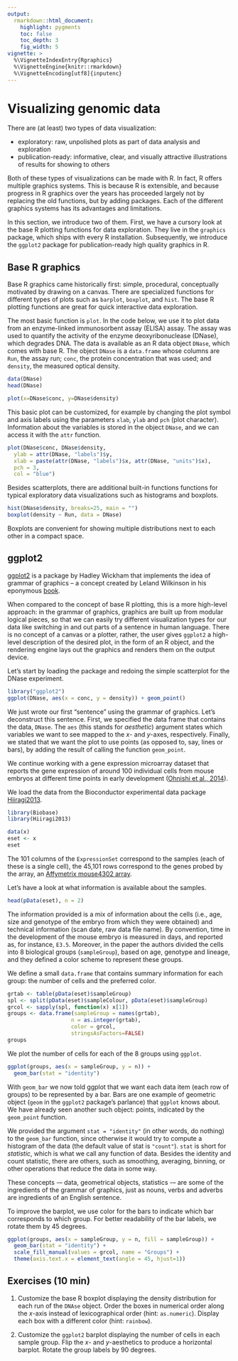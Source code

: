 ```yaml
---
output:
  rmarkdown::html_document:
    highlight: pygments
    toc: false
    toc_depth: 3
    fig_width: 5
vignette: >
  %\VignetteIndexEntry{Rgraphics}
  %\VignetteEngine{knitr::rmarkdown}
  %\VignetteEncoding[utf8]{inputenc}  
---
```


# Visualizing genomic data

There are (at least) two types of data visualization:

- exploratory: raw, unpolished plots as part of data analysis and exploration
- publication-ready: informative, clear, and visually attractive illustrations of
results for showing to others

Both of these types of visualizations can be made with R. 
In fact, R offers multiple graphics systems. 
This is because R is extensible, and because progress in R graphics over the 
years has proceeded largely not by replacing the old functions, but by adding packages. 
Each of the different graphics systems has its advantages and limitations. 

In this section, we introduce two of them. 
First, we have a cursory look at the base R plotting functions for data exploration.
They live in the `graphics` package, which ships with every R installation.
Subsequently, we introduce the `ggplot2` package for publication-ready high 
quality graphics in R.


## Base R graphics

Base R graphics came historically first: simple, procedural, conceptually 
motivated by drawing on a canvas.
There are specialized functions for different types of plots such as `barplot`, 
`boxplot`, and `hist`.
The base R plotting functions are great for quick interactive data exploration.

The most basic function is `plot`. 
In the code below, we use it to plot data from an enzyme-linked immunosorbent 
assay (ELISA) assay. The assay was used to quantify the activity of the enzyme 
deoxyribonuclease (DNase), which degrades DNA. 
The data is available as an R data object `DNase`, which comes with base R. 
The object `DNase` is a `data.frame` whose columns are `Run`, the assay run;
`conc`, the protein concentration that was used; and `density`, the measured 
optical density.

```r
data(DNase)
head(DNase)
```

```r
plot(x=DNase$conc, y=DNase$density)
```

This basic plot can be customized, for example by changing the plot symbol and 
axis labels using the parameters `xlab`, `ylab` and `pch` (plot character). 
Information about the variables is stored in the object `DNase`, and we can 
access it with the `attr` function.

```r
plot(DNase$conc, DNase$density,
  ylab = attr(DNase, "labels")$y,
  xlab = paste(attr(DNase, "labels")$x, attr(DNase, "units")$x),
  pch = 3,
  col = "blue")
```

Besides scatterplots, there are additional built-in functions functions for typical
exploratory data visualizations such as histograms and boxplots.

```r
hist(DNase$density, breaks=25, main = "")
boxplot(density ~ Run, data = DNase)
```

Boxplots are convenient for showing multiple distributions next to each other in
a compact space.

## ggplot2

[ggplot2](https://ggplot2.tidyverse.org) is a package by Hadley Wickham
that implements the idea of grammar of graphics – a concept created by Leland 
Wilkinson in his eponymous [book](https://www.springer.com/gp/book/9780387245447).

When compared to the concept of base R plotting, this is a more high-level approach: 
in the grammar of graphics, graphics are built up from modular logical pieces, 
so that we can easily try different visualization types for our data like switching 
in and out parts of a sentence in human language. 
There is no concept of a canvas or a plotter, rather, the user gives `ggplot2` a 
high-level description of the desired plot, in the form of an R object, and the 
rendering engine lays out the graphics and renders them on the output device. 

Let’s start by loading the package and redoing the simple scatterplot for the 
DNase experiment.

```r
library("ggplot2")
ggplot(DNase, aes(x = conc, y = density)) + geom_point()
```

We just wrote our first “sentence” using the grammar of graphics. 
Let’s deconstruct this sentence. First, we specified the data frame that contains
the data, `DNase`. The `aes` (this stands for _aesthetic_) argument states which
variables we want to see mapped to the _x_- and _y_-axes, respectively.
Finally, we stated that we want the plot to use points (as opposed to, say, lines
or bars), by adding the result of calling the function `geom_point`.

We continue working with a gene expression microarray dataset that reports the 
gene expression of around 100 individual cells from mouse embryos at different 
time points in early development
([Ohnishi et al., 2014](https://www.ncbi.nlm.nih.gov/pubmed/24292013)). 

We load the data from the Bioconductor experimental data package 
[Hiiragi2013](http://bioconductor.org/packages/Hiiragi2013).

```r
library(Biobase)
library(Hiiragi2013)

data(x)
eset <- x
eset
```

The 101 columns of the `ExpressionSet` correspond to the samples (each of these 
is a single cell), the 45,101 rows correspond to the genes probed by the array, 
an [Affymetrix mouse4302 array](http://www.affymetrix.com/support/technical/byproduct.affx?product=moe430-20).

Let’s have a look at what information is available about the samples.

```r
head(pData(eset), n = 2)
```

The information provided is a mix of information about the cells (i.e., age, 
size and genotype of the embryo from which they were obtained) and technical 
information (scan date, raw data file name). 
By convention, time in the development of the mouse embryo is measured in days, 
and reported as, for instance, `E3.5`. Moreover, in the paper the authors divided 
the cells into 8 biological groups (`sampleGroup`), based on age, genotype and 
lineage, and they defined a color scheme to represent these groups.

We define a small `data.frame` that contains summary information for each group:
the number of cells and the preferred color.
 
```r
grtab <- table(pData(eset)$sampleGroup)
spl <- split(pData(eset)$sampleColour, pData(eset)$sampleGroup)
grcol <- sapply(spl, function(x) x[1])
groups <- data.frame(sampleGroup = names(grtab), 
                    n = as.integer(grtab),
                    color = grcol,
                    stringsAsFactors=FALSE)
groups
```

We plot the number of cells for each of the 8 groups using `ggplot`.

```r
ggplot(groups, aes(x = sampleGroup, y = n)) +
  geom_bar(stat = "identity")
```

With `geom_bar` we now told ggplot that we want each data item (each row of groups) 
to be represented by a bar. Bars are one example of geometric object (`geom` in 
the `ggplot2` package’s parlance) that `ggplot` knows about. 
We have already seen another such object: points, indicated by the `geom_point` 
function.
 
We provided the argument `stat = "identity"` (in other words, do nothing) to the
`geom_bar` function, since otherwise it would try to compute a histogram of the 
data (the default value of stat is `"count"`). `stat` is short for _statistic_, 
which is what we call any function of data. Besides the identity and count
statistic, there are others, such as smoothing, averaging, binning, or other
operations that reduce the data in some way.

These concepts -– data, geometrical objects, statistics -– are some of the 
ingredients of the grammar of graphics, just as nouns, verbs and adverbs are 
ingredients of an English sentence.

To improve the barplot, we use color for the bars to indicate 
which bar corresponds to which group. 
For better readability of the bar labels, we rotate them by 45 degrees.
 
```r
ggplot(groups, aes(x = sampleGroup, y = n, fill = sampleGroup)) +
  geom_bar(stat = "identity") +
  scale_fill_manual(values = grcol, name = "Groups") +
  theme(axis.text.x = element_text(angle = 45, hjust=1))
```

## Exercises (10 min)

1. Customize the base R boxplot displaying the density distribution for each run
of the `DNAse` object. Order the boxes in numerical order along the $x$-axis 
instead of lexicographical order (hint: `as.numeric`). Display each box with 
a different color (hint: `rainbow`). 

2. Customize the `ggplot2` barplot displaying the number of cells in each sample 
group. Flip the $x$- and $y$-aesthetics to produce a horizontal barplot. 
Rotate the group labels by 90 degrees.
